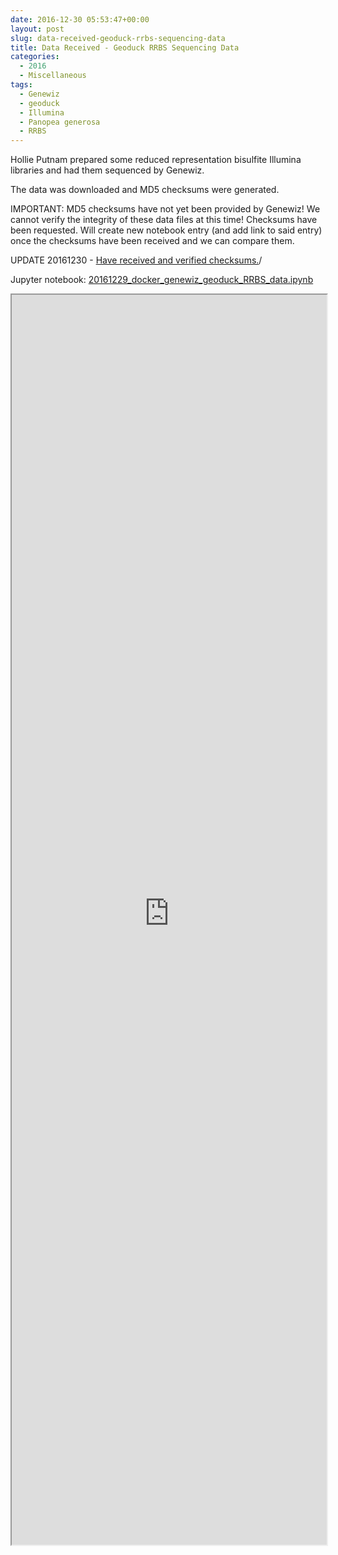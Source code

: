 ```yaml
---
date: 2016-12-30 05:53:47+00:00
layout: post
slug: data-received-geoduck-rrbs-sequencing-data
title: Data Received - Geoduck RRBS Sequencing Data
categories:
  - 2016
  - Miscellaneous
tags:
  - Genewiz
  - geoduck
  - Illumina
  - Panopea generosa
  - RRBS
---
```


Hollie Putnam prepared some reduced representation bisulfite Illumina libraries and had them sequenced by Genewiz.

The data was downloaded and MD5 checksums were generated.

IMPORTANT: MD5 checksums have not yet been provided by Genewiz! We cannot verify the integrity of these data files at this time! Checksums have been requested. Will create new notebook entry (and add link to said entry) once the checksums have been received and we can compare them.

UPDATE 20161230 - [Have received and verified checksums.](https://robertslab.github.io/sams-notebook/posts/2016/2016-12-30-data-management-geoduck-rrbs-data-integrity-verification/)/



Jupyter notebook: [20161229_docker_genewiz_geoduck_RRBS_data.ipynb
](https://github.com/sr320/LabDocs/blob/master/jupyter_nbs/sam/20161229_docker_genewiz_geoduck_RRBS_data.ipynb)

<iframe src="https://render.githubusercontent.com/view/ipynb?commit=095a44775a0efd8c26f7f70ec6ff0eb251a0b2dd&enc_url=68747470733a2f2f7261772e67697468756275736572636f6e74656e742e636f6d2f73723332302f4c6162446f63732f303935613434373735613065666438633236663766373065633666663065623235316130623264642f6a7570797465725f6e62732f73616d2f32303136313232395f646f636b65725f67656e6577697a5f67656f6475636b5f525242535f646174612e6970796e62&nwo=sr320%2FLabDocs&path=jupyter_nbs%2Fsam%2F20161229_docker_genewiz_geoduck_RRBS_data.ipynb&repository_id=13746500#03665ad7-2b0d-4777-ab98-79db65577e4f" width="100%" height="2000" scrolling="yes"></iframe>
